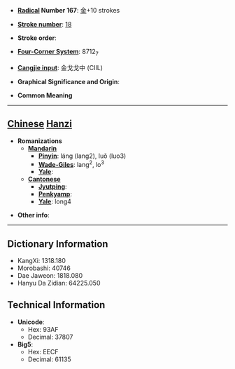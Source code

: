 * '''[[Wiktionary:Chinese radical index| Radical]] Number 167''': [[Wiktionary:Chinese radical index 金|金]]+10 strokes

* '''[[Wiktionary:Chinese total strokes index|Stroke number]]''': [[Wiktionary:Chinese total strokes index 18|18]]

* '''Stroke order''': 

* '''[[Wiktionary:Chinese four corner index|Four-Corner System]]''': 8712<sub>7</sub>

* '''[[Wiktionary:Chinese Cangjie index|Cangjie input]]''': 金戈戈中 (CIIL)

* '''Graphical Significance and Origin''': 

* '''Common Meaning'''

----

== [[Chinese]] [[Hanzi]] ==

* '''Romanizations'''
** '''[[Mandarin]]'''
*** '''[[Pinyin]]''': láng (lang2), luǒ (luo3)
*** '''[[Wade-Giles]]''': lang<sup>2</sup>, lo<sup>3</sup>
*** '''[[Yale]]''': 
** '''[[Cantonese]]'''
*** '''[[Jyutping]]''':
*** '''[[Penkyamp]]''': 
*** '''[[Yale]]''': long4

* '''Other info''': 

----

== Dictionary Information ==

* KangXi: 1318.180
* Morobashi: 40746
* Dae Jaweon: 1818.080
* Hanyu Da Zidian: 64225.050

== Technical Information ==

* '''Unicode''':
** Hex: 93AF
** Decimal: 37807
* '''Big5''':
** Hex: EECF
** Decimal: 61135